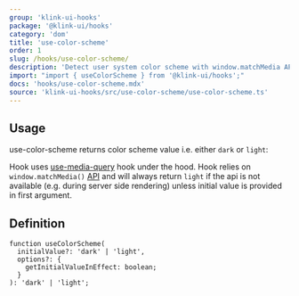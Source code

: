```yaml
---
group: 'klink-ui-hooks'
package: '@klink-ui/hooks'
category: 'dom'
title: 'use-color-scheme'
order: 1
slug: /hooks/use-color-scheme/
description: 'Detect user system color scheme with window.matchMedia API'
import: "import { useColorScheme } from '@klink-ui/hooks';"
docs: 'hooks/use-color-scheme.mdx'
source: 'klink-ui-hooks/src/use-color-scheme/use-color-scheme.ts'
---
```



## Usage

use-color-scheme returns color scheme value i.e. either `dark` or `light`:

<Demo data={HooksDemos.useColorSchemeDemo} />

Hook uses [use-media-query](/hooks/use-media-query/) hook under the hood.
Hook relies on `window.matchMedia()` [API](https://developer.mozilla.org/en-US/docs/Web/API/Window/matchMedia)
and will always return `light` if the api is not available (e.g. during server side rendering) unless initial value is provided in first argument.

## Definition

```tsx
function useColorScheme(
  initialValue?: 'dark' | 'light',
  options?: {
    getInitialValueInEffect: boolean;
  }
): 'dark' | 'light';
```
